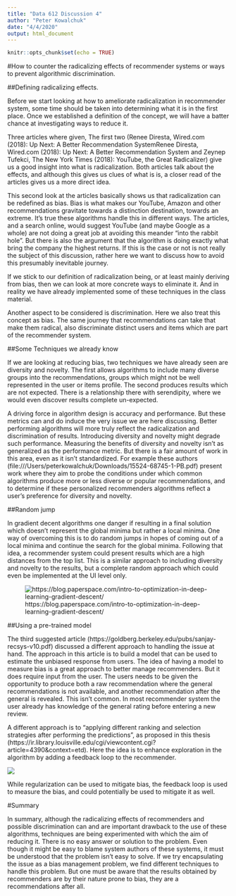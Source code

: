 ```yaml
---
title: "Data 612 Discussion 4"
author: "Peter Kowalchuk"
date: "4/4/2020"
output: html_document
---
```


```r
knitr::opts_chunk$set(echo = TRUE)
```

#How to counter the radicalizing effects of recommender systems or ways to prevent algorithmic discrimination.

##Defining radicalizing effects.

Before we start looking at how to ameliorate radicalization in recommender system, some time should be taken into determining what it is in the first place. Once we established a definition of the concept, we will have a batter chance at investigating ways to reduce it.

Three articles where given, The first two (Renee Diresta, Wired.com (2018): Up Next: A Better Recommendation SystemRenee Diresta, Wired.com (2018): Up Next: A Better Recommendation System and Zeynep Tufekci, The New York Times (2018): YouTube, the Great Radicalizer) give us a good insight into what is radicalization. Both articles talk about the effects, and although this gives us clues of what is is, a closer read of the articles gives us a more direct idea. 

This second look at the articles basically shows us that radicalization can be redefined as bias. Bias is what makes our YouTube, Amazon and other recommendations gravitate towards a distinction destination, towards an extreme. It’s true these algorithms handle this in different ways. The articles, and a search online, would suggest YouTube (and maybe Google as a whole) are not doing a great job at avoiding this meander “into the rabbit hole”. But there is also the argument that the algorithm is doing exactly what bring the company the highest returns. If this is the case or not is not really the subject of this discussion, rather here we want to discuss how to avoid this presumably inevitable journey.

If we stick to our definition of radicalization being, or at least mainly deriving from bias, then we can look at more concrete ways to eliminate it. And in reality we have already implemented some of these techniques in the class material. 

Another aspect to be considered is discrimination. Here we also treat this concept as bias. The same journey that recommendations can take that make them radical, also discriminate distinct users and items which are part of the recommender system.

##Some Techniques we already know

If we are looking at reducing bias, two techniques we have already seen are diversity and novelty. The first allows algorithms to include many diverse groups into the recommendations, groups which might not be well represented in the user or items profile. The second produces results which are not expected. There is a relationship there with serendipity, where we would even discover results complete un-expected.

A driving force in algorithm design is accuracy and performance. But these metrics can and do induce the very issue we are here discussing. Better performing algorithms will more truly reflect the radicalization and discrimination of results. Introducing diversity and novelty might degrade such performance. Measuring the benefits of diversity and novelty isn’t as generalized as the performance metric. But there is a fair amount of work in this area, even as it isn’t standardized. For example these authors (file:///Users/peterkowalchuk/Downloads/15524-68745-1-PB.pdf) present work where they aim to probe the conditions under which common algorithms produce more or less diverse or popular recommendations, and to determine if these personalized recommenders algorithms reflect a user’s preference for diversity and novelty.

##Random jump

In gradient decent algorithms one danger if resulting in a final solution which doesn’t represent the global minima but rather a local minima. One way of overcoming this is to do random jumps in hopes of coming out of a local minima and continue the search for the global minima. Following that idea, a recommender system could present results which are a high distances from the top list. This is a similar approach to including diversity and novelty to the results, but a complete random approach which could even be implemented at the UI level only.

![https://blog.paperspace.com/intro-to-optimization-in-deep-learning-gradient-descent/](gd.png)

##Using a pre-trained model

The third suggested article (https://goldberg.berkeley.edu/pubs/sanjay-recsys-v10.pdf) discussed a different approach to handling the issue at hand. The approach in this article is to build a model that can be used to estimate the unbiased response from users.  The idea of having a model to measure bias  is a great approach to better manage recommenders. But it does require input from the user. The users needs to be given the opportunity to produce both a raw recommendation where the general recommendations is not available, and another recommendation after the general is revealed. This isn’t common. In most recommender system the user already has knowledge of the general rating before entering a new review. 

A different approach is to “applying different ranking and selection strategies after performing the predictions”, as proposed in this thesis (https://ir.library.louisville.edu/cgi/viewcontent.cgi?article=4390&context=etd). Here the idea is to enhance exploration in the algorithm by adding a feedback loop to the recommender.


![](feedback.png)

While regularization can be used to mitigate bias, the feedback loop is used to measure the bias, and could potentially be used to mitigate it as well. 

#Summary

In summary, although the radicalizing effects of recommenders and possible discrimination can and are important drawback to the use of these algorithms, techniques are being experimented with which the aim of reducing it. There is no easy answer or solution to the problem. Even though it might be easy to blame system authors of these systems, it must be understood that the problem isn’t easy to solve. If we try encapsulating the issue as a bias management problem, we find different techniques to handle this problem. But one must be aware that the results obtained by recommenders are by their nature prone to bias, they are a recommendations after all.




